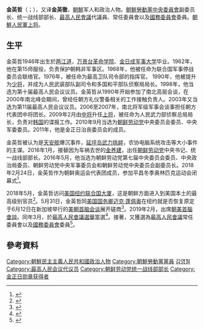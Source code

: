 {{Infobox Officeholder
| name          = 金英哲<br><small>{{lang|ko|김영철}}
| image         = Kim Yong Chol 2019.jpg
| alt           = 
| caption       = 2019年1月的金英哲
|office         = {{WPK}}[[朝鲜劳动党中央委员会政务局|中央委员会副委员长]]
|alongside      = 
|1blankname     = 委员长
|1namedata      = [[金正恩|金正恩]]
|term_start     = 2016年5月9日
|term_end       = 
|order2         = 
|office2        = {{WPK}}[[朝鲜劳动党中央军事委员会|中央軍事委員會]]委员
|alongside2     = [[黄炳誓|黄炳誓]]、[[朴凤柱|朴凤柱]]
|1blankname2    =  委员长
|1namedata2     = [[金正恩|金正恩]]
|term_start2    = 2016年6月29日
|term_end2      = 
|office3        = {{WPK}}[[朝鲜劳动党统一战线部|統一戰線部]]部长
|1blankname3    = 委员长
|1namedata3     = [[金正恩|金正恩]]
|term_start3    = 2016年6月29日
|term_end3      = 
| birth_date    = {{birth year and age|1946}}
| birth_place   = {{KOR-USSR|short=yes}}[[兩江道|兩江道]]
| death_date    = <!-- {{Death date and age|YYYY|MM|DD|YYYY|MM|DD}} (DEATH date then BIRTH date) -->
| death_place   = 
| education     = [[萬景臺革命學院|萬景臺革命學院]]<br>[[金日成軍事綜合大學|金日成軍事綜合大學]]
| occupation    = 
| years_active  = 
| known_for     = 
| notable_works = 
| party         = {{WPK}}
| nationality   = {{DPRK}}
| spouse        = 
| relatives     = 
| awards        = 
| branch        = {{KPA}}
| module        = {{Infobox Korean name
| hangul    = 김영철
| hanja     = 金英哲/金英徹
| rr        = Gim Yeong-cheol
| mr        = Kim Yŏng-ch'ŏl
| koreanipa = 
| context   = north
| child     = yes}}
}}

'''金英哲'''（{{lang-ko|김영철}}；{{bd|1946年||||catIdx=Kim}}），又译'''金英徹'''，[[朝鮮民主主義人民共和國|朝鮮]]军人和政治人物。[[朝鮮勞動黨中央委員會|朝鮮勞動黨中央委員會]]副委员长、统一战线部部长、[[最高人民會議|最高人民會議]]代議員、常任委員會以及[[朝鮮民主主義人民共和國國務委員會|國務委員會]]委員。[[朝鮮人民軍|朝鮮人民軍]][[朝鮮半島軍銜比较|上将]]。

==生平==
金英哲1946年出生於[[两江道|两江道]]，[[万景台革命学院|万景台革命学院]]、[[金日成军事大学|金日成军事大学]]毕业。1962年，他在第15师服役，负责保护朝韩非军事区。1968年，他被任命为联合国军事停战委员会联络官。1976年，被任命为最高卫队司令部的指挥官。 1990年，他被提升为[[少将|少将]]，并成为人民武装部队副司令和多国和平部队侦察局局长。1998年，他当选为第十届最高人民会议议员。金英哲从1990年开始参加了南北高层会谈，在2000年南北峰会期间，曾经任朝方礼仪警备相关的工作接触负责人。2003年又当选为第11届最高人民会议议员。2006至2007年，南北将军级军事会谈事担任朝方代表团中将团长。2009年2月由[[中将|中将]]升任[[上将|上将]]，被任命为人民武力部侦察总局局长，负责对[[韩国|韩国]]的谍报工作。2010年9月当选为[[朝鲜劳动党|朝鲜劳动党]]中央委员会委员、中央军委委员。2011年，他是金正日治丧委员会的成员。

金英哲被认为是[[天安舰|天安舰]]爆沉事件，[[延坪島炮擊事件|延坪岛武力挑衅]]，农协电脑系统攻击等大小事件的主谋。2016年1月，接替因为车祸去世的[[金养建|金养建]]，出任[[朝鲜劳动党|朝鲜劳动党]]中央书记、统一战线部部长。2016年5月，他当选为朝鲜劳动党第七届中央委员会委员、中央政治局委员、朝鲜劳动党中央军事委员会和朝鲜劳动党中央委员会副委员长。2018年2月24日，金英哲作为朝鲜奥运会代表团成员，参加平昌冬季奥林匹克运动会闭幕式<ref>{{cite news |last=Rich|first=Motoko |date= 26 February 2018 |title=The Olympics are Finished. Is the Diplomacy? |work= The New York Times}}</ref>。

2018年5月，金英哲访问[[美国|美国]][[纽约|纽约]][[联合国大厦|联合国大厦]]，这是朝鲜方面进入到美国本土的最高级别官员<ref>{{Cite web|url=http://www.theguardian.com/world/2018/may/30/north-korean-officials-us-arrival-marks-highest-level-visit-in-18-years|title=North Korean official's US arrival marks highest-level visit in 18 years|accessdate=2018-05-31|date=2018-05-30|last=York|first=Associated Press in New|work=the Guardian|language=en|archive-date=2018-05-30|archive-url=https://web.archive.org/web/20180530224729/https://www.theguardian.com/world/2018/may/30/north-korean-officials-us-arrival-marks-highest-level-visit-in-18-years|dead-url=no}}</ref>。5月31日，金英哲同[[美国国务卿|美国国务卿]][[迈克·蓬佩奥|迈克·蓬佩奥]]在纽约就是否恢复原定于6月12日在新加坡举行的[[2018年北韓美國高峰會|美朝首脑会谈]]展开磋商<ref>{{Cite web|url=http://news.163.com/18/0531/12/DJ4TCQ370001875O.html|title=蓬佩奥与金英哲共进晚餐:吃的美国牛肉 用餐愉快|accessdate=2018-05-31|last=网易|work=news.163.com|archive-url=https://web.archive.org/web/20180603050927/http://news.163.com/18/0531/12/DJ4TCQ370001875O.html|archive-date=2018-06-03|dead-url=yes}}</ref>。2019年2月，出席[[2019年朝美首腦會談|朝美首腦會談]]。同年3月，於[[2019年朝鮮民主主義人民共和國最高人民會議選舉|最高人民會議選舉]]當選<ref>{{Cite web|url=http://www.tongilnews.com/news/articleView.html?idxno=128110|title=북 김정은, 최고인민회의 대의원 처음 빠져|date=2019-03-12|accessdate=2019-03-13|work=統一新聞|language=ko|archive-url=https://web.archive.org/web/20180908092903/http://www.tongilnews.com/news/articleView.html?idxno=128110|archive-date=2019-03-13|dead-url=no}}</ref>。接著，又獲選為[[最高人民會議|最高人民會議]]常任委員會以及[[朝鮮民主主義人民共和國國務委員會|國務委員會]]委員<ref>{{Cite web|url=http://www.rodong.rep.kp/cn/index.php?strPageID=SF01_02_01&newsID=2019-04-12-0002|title=
朝鲜第十四届最高人民会议第一次会议举行第一天会议|date=2019-04-12|accessdate=2019-04-12|work=勞動新聞|language=zh|archive-url=https://web.archive.org/web/20180908092903/http://www.rodong.rep.kp/cn/index.php?strPageID=SF01_02_01&newsID=2019-04-12-0002|archive-date=2019-04-12|dead-url=no}}</ref>。

==參考資料==
{{Reflist}}

{{朝鲜劳动党中央军事委员会}}
[[Category:朝鮮民主主義人民共和國政治人物|Category:朝鮮民主主義人民共和國政治人物]]
[[Category:朝鮮勞動黨黨員|Category:朝鮮勞動黨黨員]]
[[Category:两江道出身人物|김영철]]
[[Category:最高人民会议代议员|Category:最高人民会议代议员]]
[[Category:朝鲜劳动党统一战线部部长|Category:朝鲜劳动党统一战线部部长]]
[[Category:金正日勋章获得者|Category:金正日勋章获得者]]